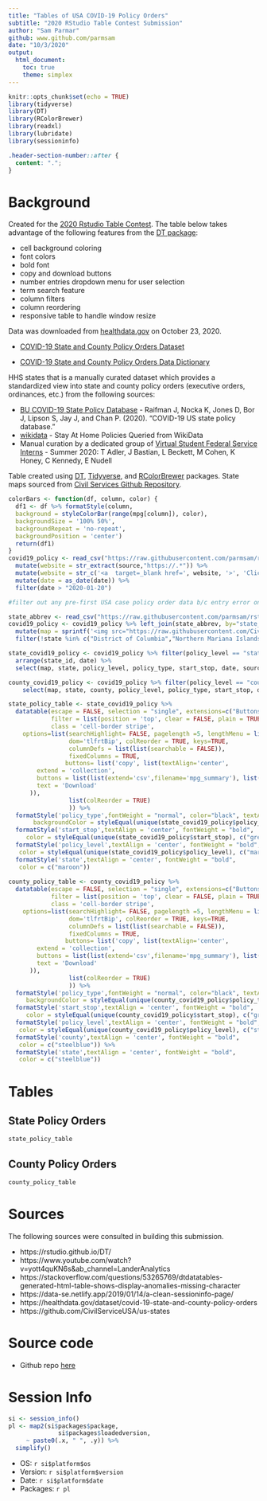 ---
title: "Tables of USA COVID-19 Policy Orders"
subtitle: "2020 RStudio Table Contest Submission"
author: "Sam Parmar"
github: www.github.com/parmsam
date: "10/3/2020"
output: 
  html_document:
    toc: true
    theme: simplex
---


```{r setup, include=FALSE}
knitr::opts_chunk$set(echo = TRUE)
library(tidyverse)
library(DT)
library(RColorBrewer)
library(readxl)
library(lubridate)
library(sessioninfo)

```

```{css, echo=FALSE}
.header-section-number::after {
  content: ".";
}
```
# Background
Created for the [2020 Rstudio Table Contest](https://blog.rstudio.com/2020/09/15/announcing-the-2020-rstudio-table-contest/). The table below takes advantage of the following features from the [DT package](https://rstudio.github.io/DT/):

* cell background coloring 
* font colors
* bold font
* copy and download buttons
* number entries dropdown menu for user selection
* term search feature
* column filters
* column reordering
* responsive table to handle window resize

Data was downloaded from [healthdata.gov](https://healthdata.gov/) on October 23, 2020. 

* [COVID-19 State and County Policy Orders Dataset](https://healthdata.gov/dataset/covid-19-state-and-county-policy-orders)

* [COVID-19 State and County Policy Orders Data Dictionary](https://healthdata.gov/covid-19-state-and-county-policy-orders-data-dictionary)

HHS states that is a manually curated dataset which provides a standardized view into state and county policy orders (executive orders, ordinances, etc.) from the following sources:

* [BU COVID-19 State Policy Database](https://www.tinyurl.com/statepolicies) - Raifman J, Nocka K, Jones D, Bor J, Lipson S, Jay J, and Chan P. (2020). "COVID-19 US state policy database."
* [wikidata](https://www.wikidata.org/wiki/Q88509703) - Stay At Home Policies Queried from WikiData
*  Manual curation by a dedicated group of [Virtual Student Federal Service Interns](https://vsfs.state.gov/) - Summer 2020: T Adler, J Bastian, L Beckett, M Cohen, K Honey, C Kennedy, E Nudell

Table created using [DT](https://rstudio.github.io/DT/), [Tidyverse](https://www.tidyverse.org/), and [RColorBrewer](https://cran.r-project.org/web/packages/RColorBrewer/RColorBrewer.pdf) packages. State maps sourced from [Civil Services Github Repository](https://github.com/CivilServiceUSA/us-states). 

```{r message=FALSE, echo=FALSE}
colorBars <- function(df, column, color) {
  df1 <- df %>% formatStyle(column,
  background = styleColorBar(range(mpg[column]), color),
  backgroundSize = '100% 50%',
  backgroundRepeat = 'no-repeat',
  backgroundPosition = 'center')
  return(df1)
}
covid19_policy <- read_csv("https://raw.githubusercontent.com/parmsam/rstudio-table-contest/main/state_policy_updates_20201022_2346.csv") %>% 
  mutate(website = str_extract(source,"https://.*")) %>%
  mutate(website = str_c('<a  target=_blank href=', website, '>', 'Click Here','</a>' )) %>%
  mutate(date = as_date(date)) %>%
  filter(date > "2020-01-20") 

#filter out any pre-first USA case policy order data b/c entry error on date

state_abbrev <- read_csv("https://raw.githubusercontent.com/parmsam/rstudio-table-contest/main/State%20Abbreviations.csv")
covid19_policy <- covid19_policy %>% left_join(state_abbrev, by="state_id") %>%
  mutate(map = sprintf('<img src="https://raw.githubusercontent.com/CivilServiceUSA/us-states/master/images/maps/%s-small.png" ></img>', str_replace(str_to_lower(state)," ","-"))) %>%
  filter(!state %in% c("District of Columbia","Northern Mariana Islands","Virgin Islands","Guam","Puerto Rico"))

state_covid19_policy <- covid19_policy %>% filter(policy_level == "state") %>% 
  arrange(state_id, date) %>% 
  select(map, state, policy_level, policy_type, start_stop, date, source, website, total_phases, -comments, -county, -fips_code, -state_id, -total_phases)

county_covid19_policy <- covid19_policy %>% filter(policy_level == "county") %>% arrange(state_id, county, date) %>%
    select(map, state, county, policy_level, policy_type, start_stop, date, source, website, total_phases, -comments, -fips_code, -state_id, -total_phases , -source)

state_policy_table <- state_covid19_policy %>% 
  datatable(escape = FALSE, selection = "single", extensions=c("Buttons","ColReorder", "Responsive"), 
            filter = list(position = 'top', clear = FALSE, plain = TRUE), 
            class = 'cell-border stripe',
    options=list(searchHighlight= FALSE, pagelength =5, lengthMenu = list(c(10, 20, 50, -1),c("10","20","50","All")), hover=TRUE, autoWidth = FALSE,
                 dom='tlfrtBip', colReorder = TRUE, keys=TRUE,
                 columnDefs = list(list(searchable = FALSE)),
                 fixedColumns = TRUE,
                buttons= list('copy', list(textAlign='center',
        extend = 'collection',
        buttons = list(list(extend='csv',filename='mpg_summary'), list(extend='excel',filename='mpg_summary')),
        text = 'Download'
      )),
                 list(colReorder = TRUE)
                 )) %>% 
  formatStyle('policy_type',fontWeight = "normal", color="black", textAlign = 'center',
       backgroundColor = styleEqual(unique(state_covid19_policy$policy_type), rainbow(n_distinct(state_covid19_policy$policy_type)))) %>%
  formatStyle('start_stop',textAlign = 'center', fontWeight = "bold",
     color = styleEqual(unique(state_covid19_policy$start_stop), c("green","red"))) %>%
  formatStyle('policy_level',textAlign = 'center', fontWeight = "bold",
   color = styleEqual(unique(state_covid19_policy$policy_level), c("maroon"))) %>%
  formatStyle('state',textAlign = 'center', fontWeight = "bold",
   color = c("maroon"))
  
county_policy_table <- county_covid19_policy %>% 
  datatable(escape = FALSE, selection = "single", extensions=c("Buttons","ColReorder", "Responsive"), 
            filter = list(position = 'top', clear = FALSE, plain = TRUE), 
            class = 'cell-border stripe',
    options=list(searchHighlight= FALSE, pagelength =5, lengthMenu = list(c(10, 20, 50, -1),c("10","20","50","All")), hover=TRUE, autoWidth = TRUE,
                 dom='tlfrtBip', colReorder = TRUE, keys=TRUE,
                 columnDefs = list(list(searchable = FALSE)),
                 fixedColumns = TRUE,
                buttons= list('copy', list(textAlign='center',
        extend = 'collection',
        buttons = list(list(extend='csv',filename='mpg_summary'), list(extend='excel',filename='mpg_summary')),
        text = 'Download'
      )),
                 list(colReorder = TRUE)
                 )) %>% 
  formatStyle('policy_type',fontWeight = "normal", color="black", textAlign = 'center',
     backgroundColor = styleEqual(unique(county_covid19_policy$policy_type), rainbow(n_distinct(county_covid19_policy$policy_type)))) %>%
  formatStyle('start_stop',textAlign = 'center', fontWeight = "bold",
     color = styleEqual(unique(county_covid19_policy$start_stop), c("green","red"))) %>%
  formatStyle('policy_level',textAlign = 'center', fontWeight = "bold",
   color = styleEqual(unique(county_covid19_policy$policy_level), c("steelblue"))) %>%
  formatStyle('county',textAlign = 'center', fontWeight = "bold",
   color = c("steelblue")) %>%
  formatStyle('state',textAlign = 'center', fontWeight = "bold",
   color = c("steelblue"))
```

# Tables
## State Policy Orders
```{r echo= FALSE}
state_policy_table
```

## County Policy Orders

```{r echo= FALSE}
county_policy_table
```

# Sources
The following sources were consulted in building this submission.

* https://rstudio.github.io/DT/
* https://www.youtube.com/watch?v=yott4quKN6s&ab_channel=LanderAnalytics
* https://stackoverflow.com/questions/53265769/dtdatatables-generated-html-table-shows-display-anomalies-missing-character
* https://data-se.netlify.app/2019/01/14/a-clean-sessioninfo-page/
* https://healthdata.gov/dataset/covid-19-state-and-county-policy-orders
* https://github.com/CivilServiceUSA/us-states

# Source code
* Github repo [here](https://github.com/parmsam/rstudio-table-contest)

# Session Info
```{r echo=FALSE}
si <- session_info()
pl <- map2(si$packages$package, 
              si$packages$loadedversion,
     ~ paste0(.x, " ", .y)) %>% 
  simplify()

```
- OS: `r si$platform$os`
- Version: `r si$platform$version`
- Date: `r si$platform$date`
- Packages: `r pl`
